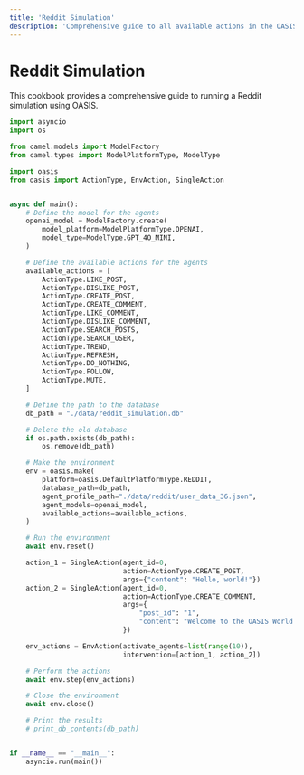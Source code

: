 ```yaml
---
title: 'Reddit Simulation'
description: 'Comprehensive guide to all available actions in the OASIS simulation environment'
---
```


# Reddit Simulation

This cookbook provides a comprehensive guide to running a Reddit simulation using OASIS.

```python
import asyncio
import os

from camel.models import ModelFactory
from camel.types import ModelPlatformType, ModelType

import oasis
from oasis import ActionType, EnvAction, SingleAction


async def main():
    # Define the model for the agents
    openai_model = ModelFactory.create(
        model_platform=ModelPlatformType.OPENAI,
        model_type=ModelType.GPT_4O_MINI,
    )

    # Define the available actions for the agents
    available_actions = [
        ActionType.LIKE_POST,
        ActionType.DISLIKE_POST,
        ActionType.CREATE_POST,
        ActionType.CREATE_COMMENT,
        ActionType.LIKE_COMMENT,
        ActionType.DISLIKE_COMMENT,
        ActionType.SEARCH_POSTS,
        ActionType.SEARCH_USER,
        ActionType.TREND,
        ActionType.REFRESH,
        ActionType.DO_NOTHING,
        ActionType.FOLLOW,
        ActionType.MUTE,
    ]

    # Define the path to the database
    db_path = "./data/reddit_simulation.db"

    # Delete the old database
    if os.path.exists(db_path):
        os.remove(db_path)

    # Make the environment
    env = oasis.make(
        platform=oasis.DefaultPlatformType.REDDIT,
        database_path=db_path,
        agent_profile_path="./data/reddit/user_data_36.json",
        agent_models=openai_model,
        available_actions=available_actions,
    )

    # Run the environment
    await env.reset()

    action_1 = SingleAction(agent_id=0,
                            action=ActionType.CREATE_POST,
                            args={"content": "Hello, world!"})
    action_2 = SingleAction(agent_id=0,
                            action=ActionType.CREATE_COMMENT,
                            args={
                                "post_id": "1",
                                "content": "Welcome to the OASIS World!"
                            })

    env_actions = EnvAction(activate_agents=list(range(10)),
                            intervention=[action_1, action_2])

    # Perform the actions
    await env.step(env_actions)

    # Close the environment
    await env.close()

    # Print the results
    # print_db_contents(db_path)


if __name__ == "__main__":
    asyncio.run(main())
```
